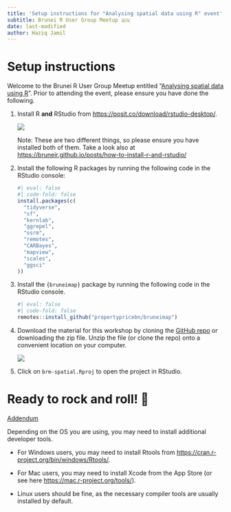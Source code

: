 ```yaml
---
title: 'Setup instructions for "Analysing spatial data using R" event'
subtitle: Brunei R User Group Meetup 🇧🇳
date: last-modified
author: Haziq Jamil
---
```


# Setup instructions

Welcome to the Brunei R User Group Meetup entitled "[Analysing spatial data using R](../../../events/2024-09-09-spatial)". Prior to attending the event, please ensure you have done the following.

1.  Install R **and** RStudio from <https://posit.co/download/rstudio-desktop/>.

    ![](install_r.png)

    Note: These are two different things, so please ensure you have installed both of them. Take a look also at <https://bruneir.github.io/posts/how-to-install-r-and-rstudio/>

2.  Install the following R packages by running the following code in the RStudio console:

    ```r
    #| eval: false
    #| code-fold: false
    install.packages(c(
      "tidyverse", 
      "sf", 
      "kernlab", 
      "ggrepel", 
      "osrm", 
      "remotes",
      "CARBayes",
      "mapview",
      "scales",
      "ggsci"
    ))
    ```

3.  Install the `{bruneimap}` package by running the following code in the RStudio console.

    ```r
    #| eval: false
    #| code-fold: false
    remotes::install_github("propertypricebn/bruneimap")
    ```

4.  Download the material for this workshop by cloning the [GitHub repo](https://github.com/bruneir/brm-spatial/) or downloading the zip file. Unzip the file (or clone the repo) onto a convenient location on your computer.

    ![](download_github.png)

5.  Click on `brm-spatial.Rproj` to open the project in RStudio.

# Ready to rock and roll! 🎸

<u>Addendum</u>

Depending on the OS you are using, you may need to install additional developer tools.

-   For Windows users, you may need to install Rtools from <https://cran.r-project.org/bin/windows/Rtools/>.

-   For Mac users, you may need to install Xcode from the App Store (or see here <https://mac.r-project.org/tools/>).

-   Linux users should be fine, as the necessary compiler tools are usually installed by default.
